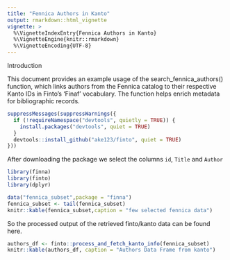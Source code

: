 ```yaml
---
title: "Fennica Authors in Kanto"
output: rmarkdown::html_vignette
vignette: >
  %\VignetteIndexEntry{Fennica Authors in Kanto}
  %\VignetteEngine{knitr::rmarkdown}
  %\VignetteEncoding{UTF-8}
---
```


Introduction

This document provides an example usage of the search_fennica_authors() function, which links authors from the Fennica catalog to their respective Kanto IDs in Finto's 'Finaf' vocabulary. The function helps enrich metadata for bibliographic records.

```r
suppressMessages(suppressWarnings({
  if (!requireNamespace("devtools", quietly = TRUE)) {
    install.packages("devtools", quiet = TRUE)
  }
  devtools::install_github("ake123/finto", quiet = TRUE)
}))
```

After downloading the package  we select the columns `id`, `Title` and `Author`

```r
library(finna)
library(finto)
library(dplyr)

data("fennica_subset",package = "finna")
fennica_subset <- tail(fennica_subset)
knitr::kable(fennica_subset,caption = "few selected fennica data")
```

So the processed output of the retrieved finto/kanto data can be found here.

```r
authors_df <- finto::process_and_fetch_kanto_info(fennica_subset)
knitr::kable(authors_df, caption = "Authors Data Frame from kanto")
```







